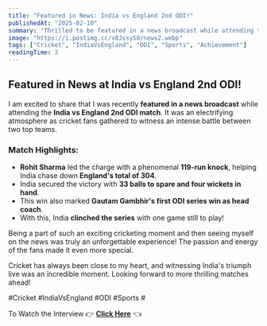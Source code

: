```yaml
---
title: "Featured in News: India vs England 2nd ODI!"
publishedAt: "2025-02-10"
summary: "Thrilled to be featured in a news broadcast while attending the India vs England 2nd ODI match, where India secured a thrilling series win!"
image: "https://i.postimg.cc/v8JssyS0/news2.webp"
tags: ["Cricket", "IndiaVsEngland", "ODI", "Sports", "Achievement"]
readingTime: 3
---
```


## Featured in News at India vs England 2nd ODI!

I am excited to share that I was recently **featured in a news broadcast** while attending the **India vs England 2nd ODI match**. It was an electrifying atmosphere as cricket fans gathered to witness an intense battle between two top teams.

### Match Highlights:
- **Rohit Sharma** led the charge with a phenomenal **119-run knock**, helping India chase down **England's total of 304**.
- India secured the victory with **33 balls to spare and four wickets in hand**.
- This win also marked **Gautam Gambhir's first ODI series win as head coach**.
- With this, India **clinched the series** with one game still to play!

Being a part of such an exciting cricketing moment and then seeing myself on the news was truly an unforgettable experience! The passion and energy of the fans made it even more special.

Cricket has always been close to my heart, and witnessing India's triumph live was an incredible moment. Looking forward to more thrilling matches ahead!

#Cricket #IndiaVsEngland #ODI #Sports #

To Watch the Interview 👉 [**Click Here**](https://youtu.be/kR3q4eL5W6M?t=20m1s) 👈
